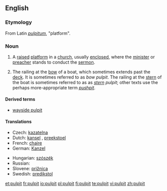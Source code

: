 ==English==

===Etymology===
From Latin ''[[pulpitum]]'', "platform".

===Noun===
{{en-noun}}

# A [[raised]] [[platform]] in a [[church]], usually [[enclosed]], where the [[minister]] or [[preacher]] stands to conduct the [[sermon]].
# {{context|obsolete|nautical}} The railing at the [[bow]] of a boat, which sometimes extends past the [[deck]].  It is sometimes referred to as ''bow'' ''pulpit''.  The railing at the [[stern]] of the boat is sometimes referred to as as ''[[stern]]'' ''pulpit''; other texts use the perhaps more-appropriate term ''[[pushpit]]''.

====Derived terms====
*[[wayside pulpit]]

====Translations====
{{trans-top|raised platform in church}}
* Czech: [[kazatelna]] {{f}}
* Dutch: [[kansel]] {{m}}, [[preekstoel]] {{m}}
* French: [[chaire]] {{f}}
* German: [[Kanzel]] {{f}}
{{trans-mid}}
* Hungarian: [[szószék]]
* Russian: {{t|ru|кафедра|f|sc=Cyrl|tr=káf'edra}}
* Slovene: [[prižnica]] {{f}}
* Swedish: [[predikstol]] {{f}}
{{trans-bottom}}

{{trans-top|''(obsolete, nautical)'' the railing at the bow of a boat}}
{{trans-mid}}
{{trans-bottom}}

[[et:pulpit]]
[[fr:pulpit]]
[[io:pulpit]]
[[pl:pulpit]]
[[fi:pulpit]]
[[te:pulpit]]
[[vi:pulpit]]
[[zh:pulpit]]